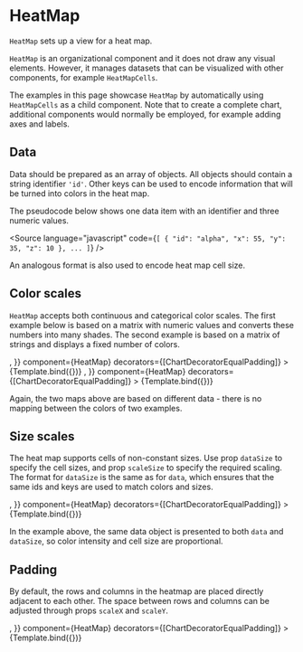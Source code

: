 
# HeatMap

<Meta title="Addons/Matrix/HeatMaps/HeatMap" />


`HeatMap` sets up a view for a heat map.

<ArgsTable of={HeatMap} />

`HeatMap` is an organizational component and it does not draw any visual elements. However, it manages datasets that can be visualized with other components, for example `HeatMapCells`.

The examples in this page showcase `HeatMap` by automatically using `HeatMapCells` as a child component. Note that to create a complete chart, additional components would normally be employed, for example adding axes and labels.

## Data

Data should be prepared as an array of objects. All objects should contain a string identifier `'id'`. Other keys can be used to encode information that will be turned into colors in the heat map.

The pseudocode below shows one data item with an identifier and three numeric values.

<Source
    language="javascript"
    code={`
[
  {
    "id": "alpha",
    "x": 55,
    "y": 35,
    "z": 10
  },
  ...
]
`}
/>

An analogous format is also used to encode heat map cell size.

## Color scales

`HeatMap` accepts both continuous and categorical color scales. The first example below is based on a matrix with numeric values and converts these numbers into many shades. The second example is based on a matrix of strings and displays a fixed number of colors.

<Canvas>
    <Story
        name="default"
        args={{
            ...commonProps,
            children: <HeatMapCells />,
        }}
        component={HeatMap}
        decorators={[ChartDecoratorEqualPadding]}
    >
        {Template.bind({})}
    </Story>
    <Story
        name="categorical"
        args={{
            ...commonCategoricalProps,
            children: <HeatMapCells />,
        }}
        component={HeatMap}
        decorators={[ChartDecoratorEqualPadding]}
    >
        {Template.bind({})}
    </Story>
</Canvas>

Again, the two maps above are based on different data - there is no mapping between the colors of two examples.

## Size scales

The heat map supports cells of non-constant sizes. Use prop `dataSize` to specify the cell sizes, and prop `scaleSize` to specify the required scaling. The format for `dataSize` is the same as for `data`, which ensures that the same ids and keys are used to match colors and sizes.

<Canvas>
    <Story
        name="size"
        args={{
            ...commonProps,
            dataSize: commonProps.data,
            children: <HeatMapCells />,
        }}
        component={HeatMap}
        decorators={[ChartDecoratorEqualPadding]}
    >
        {Template.bind({})}
    </Story>
</Canvas>

In the example above, the same data object is presented to both `data` and `dataSize`, so color intensity and cell size are proportional.

## Padding

By default, the rows and columns in the heatmap are placed directly adjacent to each other. The space between rows and columns can be adjusted through props `scaleX` and `scaleY`.

<Canvas>
    <Story
        name="padding"
        args={{
            ...commonProps,
            scaleX: { variant: 'band', padding: 0.15 },
            scaleY: { variant: 'band', padding: 0.15 },
            children: <HeatMapCells />,
        }}
        component={HeatMap}
        decorators={[ChartDecoratorEqualPadding]}
    >
        {Template.bind({})}
    </Story>
</Canvas>
